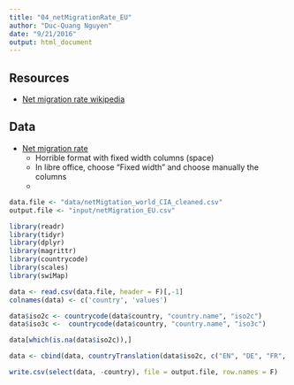 ```yaml
---
title: "04_netMigrationRate_EU"
author: "Duc-Quang Nguyen"
date: "9/21/2016"
output: html_document
---
```



## Resources

* [Net migration rate wikipedia](https://en.wikipedia.org/wiki/Net_migration_rate)

## Data

* [Net migration rate](https://www.cia.gov/library/PUBLICATIONS/the-world-factbook/rankorder/2112rank.html)
  * Horrible format with fixed width columns (space)
  * In libre office, choose "Fixed width" and choose manually the columns
  * 

```r

data.file <- "data/netMigtation_world_CIA_cleaned.csv"
output.file <- "input/netMigration_EU.csv"

library(readr)
library(tidyr)
library(dplyr)
library(magrittr)
library(countrycode)
library(scales)
library(swiMap)

```


```r
data <- read.csv(data.file, header = F)[,-1]
colnames(data) <- c('country', 'values')

data$iso2c <- countrycode(data$country, "country.name", "iso2c")
data$iso3c <-  countrycode(data$country, "country.name", "iso3c")

data[which(is.na(data$iso2c)),]

data <- cbind(data, countryTranslation(data$iso2c, c("EN", "DE", "FR", "IT", "ES", "PT","RU", "ZH", "JA","AR"))[,-1])

write.csv(select(data, -country), file = output.file, row.names = F)
```